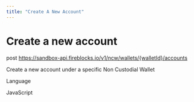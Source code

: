 ```yaml
---
title: "Create A New Account"
---
```

  
  # Create a new account

post https://sandbox-api.fireblocks.io/v1/ncw/wallets/{walletId}/accounts

Create a new account under a specific Non Custodial Wallet

Language

JavaScript